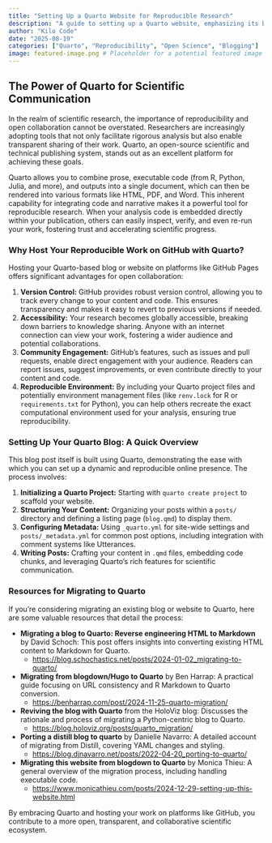 ```yaml
---
title: "Setting Up a Quarto Website for Reproducible Research"
description: "A guide to setting up a Quarto website, emphasizing its benefits for reproducible scientific research and open collaboration."
author: "Kilo Code"
date: "2025-08-19"
categories: ["Quarto", "Reproducibility", "Open Science", "Blogging"]
image: featured-image.png # Placeholder for a potential featured image
---
```


## The Power of Quarto for Scientific Communication

In the realm of scientific research, the importance of reproducibility and open collaboration cannot be overstated. Researchers are increasingly adopting tools that not only facilitate rigorous analysis but also enable transparent sharing of their work. Quarto, an open-source scientific and technical publishing system, stands out as an excellent platform for achieving these goals.

Quarto allows you to combine prose, executable code (from R, Python, Julia, and more), and outputs into a single document, which can then be rendered into various formats like HTML, PDF, and Word. This inherent capability for integrating code and narrative makes it a powerful tool for reproducible research. When your analysis code is embedded directly within your publication, others can easily inspect, verify, and even re-run your work, fostering trust and accelerating scientific progress.

### Why Host Your Reproducible Work on GitHub with Quarto?

Hosting your Quarto-based blog or website on platforms like GitHub Pages offers significant advantages for open collaboration:

1.  **Version Control:** GitHub provides robust version control, allowing you to track every change to your content and code. This ensures transparency and makes it easy to revert to previous versions if needed.
2.  **Accessibility:** Your research becomes globally accessible, breaking down barriers to knowledge sharing. Anyone with an internet connection can view your work, fostering a wider audience and potential collaborations.
3.  **Community Engagement:** GitHub's features, such as issues and pull requests, enable direct engagement with your audience. Readers can report issues, suggest improvements, or even contribute directly to your content and code.
4.  **Reproducible Environment:** By including your Quarto project files and potentially environment management files (like `renv.lock` for R or `requirements.txt` for Python), you can help others recreate the exact computational environment used for your analysis, ensuring true reproducibility.

### Setting Up Your Quarto Blog: A Quick Overview

This blog post itself is built using Quarto, demonstrating the ease with which you can set up a dynamic and reproducible online presence. The process involves:

1.  **Initializing a Quarto Project:** Starting with `quarto create project` to scaffold your website.
2.  **Structuring Your Content:** Organizing your posts within a `posts/` directory and defining a listing page (`blog.qmd`) to display them.
3.  **Configuring Metadata:** Using `_quarto.yml` for site-wide settings and `posts/_metadata.yml` for common post options, including integration with comment systems like Utterances.
4.  **Writing Posts:** Crafting your content in `.qmd` files, embedding code chunks, and leveraging Quarto's rich features for scientific communication.

### Resources for Migrating to Quarto

If you're considering migrating an existing blog or website to Quarto, here are some valuable resources that detail the process:

*   **Migrating a blog to Quarto: Reverse engineering HTML to Markdown** by David Schoch: This post offers insights into converting existing HTML content to Markdown for Quarto.
    *   [https://blog.schochastics.net/posts/2024-01-02_migrating-to-quarto/](https://blog.schochastics.net/posts/2024-01-02_migrating-to-quarto/)
*   **Migrating from blogdown/Hugo to Quarto** by Ben Harrap: A practical guide focusing on URL consistency and R Markdown to Quarto conversion.
    *   [https://benharrap.com/post/2024-11-25-quarto-migration/](https://benharrap.com/post/2024-11-25-quarto-migration/)
*   **Reviving the blog with Quarto** from the HoloViz blog: Discusses the rationale and process of migrating a Python-centric blog to Quarto.
    *   [https://blog.holoviz.org/posts/quarto_migration/](https://blog.holoviz.org/posts/quarto_migration/)
*   **Porting a distill blog to quarto** by Danielle Navarro: A detailed account of migrating from Distill, covering YAML changes and styling.
    *   [https://blog.djnavarro.net/posts/2022-04-20_porting-to-quarto/](https://blog.djnavarro.net/posts/2022-04-20_porting-to-quarto/)
*   **Migrating this website from blogdown to Quarto** by Monica Thieu: A general overview of the migration process, including handling executable code.
    *   [https://www.monicathieu.com/posts/2024-12-29-setting-up-this-website.html](https://www.monicathieu.com/posts/2024-12-29-setting-up-this-website.html)

By embracing Quarto and hosting your work on platforms like GitHub, you contribute to a more open, transparent, and collaborative scientific ecosystem.